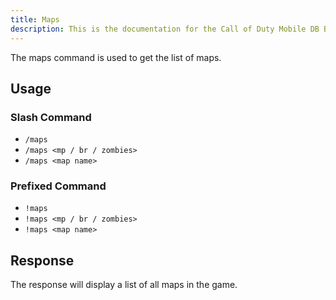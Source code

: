 ```yaml
---
title: Maps
description: This is the documentation for the Call of Duty Mobile DB Bot
---
```


The maps command is used to get the list of maps.

## Usage

### Slash Command

- `/maps`
- `/maps <mp / br / zombies>`
- `/maps <map name>`

### Prefixed Command

- `!maps`
- `!maps <mp / br / zombies>`
- `!maps <map name>`

## Response

The response will display a list of all maps in the game.